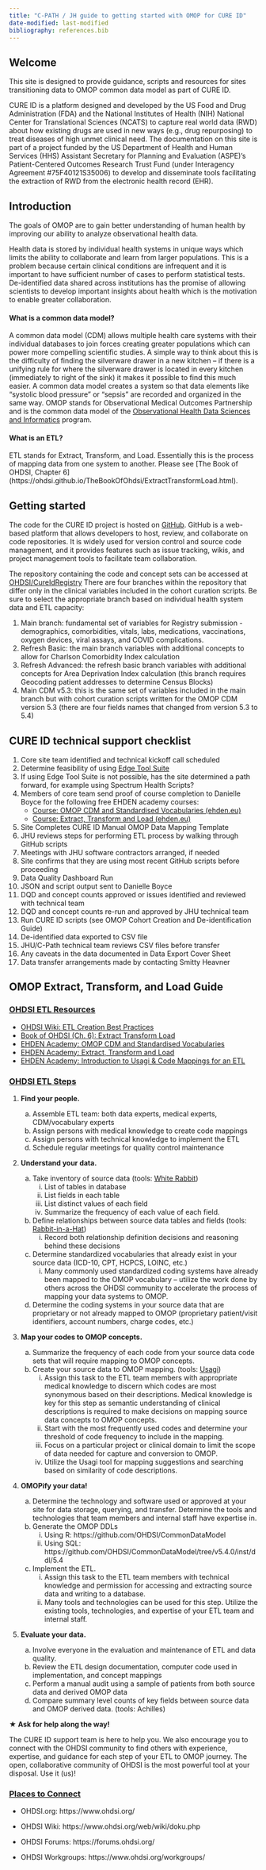 ---
title: "C-PATH / JH guide to getting started with OMOP for CURE ID"
date-modified: last-modified
bibliography: references.bib
---

## Welcome

This site is designed to provide guidance, scripts and resources for sites transitioning data to OMOP common data model as part of CURE ID.

CURE ID is a platform designed and developed by the US Food and Drug Administration (FDA) and the National Institutes of Health (NIH) National Center for Translational Sciences (NCATS) to capture real world data (RWD) about how existing drugs are used in new ways (e.g., drug repurposing) to treat diseases of high unmet clinical need. The documentation on this site is part of a project funded by the US Department of Health and Human Services (HHS) Assistant Secretary for Planning and Evaluation (ASPE)'s Patient-Centered Outcomes Research Trust Fund (under Interagency Agreement #75F40121S35006) to develop and disseminate tools facilitating the extraction of RWD from the electronic health record (EHR).

## Introduction

The goals of OMOP are to gain better understanding of human health by improving our ability to analyze observational health data.

Health data is stored by individual health systems in unique ways which limits the ability to collaborate and learn from larger populations. This is a problem because certain clinical conditions are infrequent and it is important to have sufficient number of cases to perform statistical tests. De-identified data shared across institutions has the promise of allowing scientists to develop important insights about health which is the motivation to enable greater collaboration.

#### What is a common data model?

A common data model (CDM) allows multiple health care systems with their individual databases to join forces creating greater populations which can power more compelling scientific studies. A simple way to think about this is the difficulty of finding the silverware drawer in a new kitchen -- if there is a unifying rule for where the silverware drawer is located in every kitchen (immediately to right of the sink) it makes it possible to find this much easier. A common data model creates a system so that data elements like "systolic blood pressure" or "sepsis" are recorded and organized in the same way. OMOP stands for Observational Medical Outcomes Partnership and is the common data model of the [Observational Health Data Sciences and Informatics](https://www.ohdsi.org/) program.

#### What is an ETL?

ETL stands for Extract, Transform, and Load. Essentially this is the process of mapping data from one system to another. Please see \[The Book of OHDSI, Chapter 6\] (https://ohdsi.github.io/TheBookOfOhdsi/ExtractTransformLoad.html).

## Getting started

The code for the CURE ID project is hosted on [GitHub](https://github.com/). GitHub is a web-based platform that allows developers to host, review, and collaborate on code repositories. It is widely used for version control and source code management, and it provides features such as issue tracking, wikis, and project management tools to facilitate team collaboration. 

The repository containing the code and concept sets can be accessed at [OHDSI/CureIdRegistry](https://github.com/OHDSI/CureIdRegistry) There are four branches within the repository that differ only in the clinical variables included in the cohort curation scripts. Be sure to select the appropriate branch based on individual health system data and ETL capacity:

1.  Main branch: fundamental set of variables for Registry submission - demographics, comorbidities, vitals, labs, medications, vaccinations, oxygen devices, viral assays, and COVID complications.
2.  Refresh Basic: the main branch variables with additional concepts to allow for Charlson Comorbidity Index calculation
3.  Refresh Advanced: the refresh basic branch variables with additional concepts for Area Deprivation Index calculation (this branch requires Geocoding patient addresses to determine Census Blocks)
4.  Main CDM v5.3: this is the same set of variables included in the main branch but with cohort curation scripts written for the OMOP CDM version 5.3 (there are four fields names that changed from version 5.3 to 5.4)

## CURE ID technical support checklist

1.  Core site team identified and technical kickoff call scheduled
2.  Determine feasibility of using [Edge Tool Suite](https://github.com/OHDSI/CureIdRegistry/blob/main/EdgeToolSuite.md)
3.  If using Edge Tool Suite is not possible, has the site determined a path forward, for example using Spectrum Health Scripts?
4.  Members of core team send proof of course completion to Danielle Boyce for the following free EHDEN academy courses:
    -   [Course: OMOP CDM and Standardised Vocabularies (ehden.eu)](https://academy.ehden.eu/course/view.php?id=4)
    -   [Course: Extract, Transform and Load (ehden.eu)](https://academy.ehden.eu/course/view.php?id=7)
5.  Site Completes CURE ID Manual OMOP Data Mapping Template
6.  JHU reviews steps for performing ETL process by walking through GitHub scripts
7.  Meetings with JHU software contractors arranged, if needed
8.  Site confirms that they are using most recent GitHub scripts before proceeding
9.  Data Quality Dashboard Run
10. JSON and script output sent to Danielle Boyce
11. DQD and concept counts approved or issues identified and reviewed with technical team
12. DQD and concept counts re-run and approved by JHU technical team
13. Run CURE ID scripts (see OMOP Cohort Creation and De-identification Guide)
14. De-identified data exported to CSV file
15. JHU/C-Path technical team reviews CSV files before transfer
16. Any caveats in the data documented in Data Export Cover Sheet
17. Data transfer arrangements made by contacting Smitty Heavner

## OMOP Extract, Transform, and Load Guide

### [OHDSI ETL Resources]{.underline}

-   [OHDSI Wiki: ETL Creation Best Practices](https://www.ohdsi.org/web/wiki/doku.php?id=documentation:etl_best_practices)
-   [Book of OHDSI (Ch. 6): Extract Transform Load](Book%20of%20OHDSI%20-%20Ch.6%20Extract%20Transform%20Load)
-   [EHDEN Academy: OMOP CDM and Standardised Vocabularies](https://academy.ehden.eu/enrol/index.php?id=4)
-   [EHDEN Academy: Extract, Transform and Load](https://academy.ehden.eu/course/view.php?id=7)
-   [EHDEN Academy: Introduction to Usagi & Code Mappings for an ETL](https://academy.ehden.eu/enrol/index.php?id=18)

### [OHDSI ETL Steps]{.underline}

1.  **Find your people.**

    a.  Assemble ETL team: both data experts, medical experts, CDM/vocabulary experts
    b.  Assign persons with medical knowledge to create code mappings
    c.  Assign persons with technical knowledge to implement the ETL
    d.  Schedule regular meetings for quality control maintenance

2.  **Understand your data.**

    a.  Take inventory of source data (tools: [White Rabbit](https://github.com/OHDSI/WhiteRabbit))
        i.  List of tables in database
        ii. List fields in each table
        iii. List distinct values of each field
        iv. Summarize the frequency of each value of each field.
    b.  Define relationships between source data tables and fields (tools: [Rabbit-in-a-Hat](https://github.com/OHDSI/WhiteRabbit))
        i.  Record both relationship definition decisions and reasoning behind these decisions
    c.  Determine standardized vocabularies that already exist in your source data (ICD-10, CPT, HCPCS, LOINC, etc.)
        i.  Many commonly used standardized coding systems have already been mapped to the OMOP vocabulary -- utilize the work done by others across the OHDSI community to accelerate the process of mapping your data systems to OMOP.
    d.  Determine the coding systems in your source data that are proprietary or not already mapped to OMOP (proprietary patient/visit identifiers, account numbers, charge codes, etc.)

3.  **Map your codes to OMOP concepts.**

    a.  Summarize the frequency of each code from your source data code sets that will require mapping to OMOP concepts.
    b.  Create your source data to OMOP mapping. (tools: [Usagi](https://github.com/OHDSI/Usagi))
        i.  Assign this task to the ETL team members with appropriate medical knowledge to discern which codes are most synonymous based on their descriptions. Medical knowledge is key for this step as semantic understanding of clinical descriptions is required to make decisions on mapping source data concepts to OMOP concepts.
        ii. Start with the most frequently used codes and determine your threshold of code frequency to include in the mapping.
        iii. Focus on a particular project or clinical domain to limit the scope of data needed for capture and conversion to OMOP.
        iv. Utilize the Usagi tool for mapping suggestions and searching based on similarity of code descriptions.

4.  **OMOPify your data!**

    a.  Determine the technology and software used or approved at your site for data storage, querying, and transfer. Determine the tools and technologies that team members and internal staff have expertise in.
    b.  Generate the OMOP DDLs
        i.  Using R: https://github.com/OHDSI/CommonDataModel
        ii. Using SQL: https://github.com/OHDSI/CommonDataModel/tree/v5.4.0/inst/ddl/5.4
    c.  Implement the ETL.
        i.  Assign this task to the ETL team members with technical knowledge and permission for accessing and extracting source data and writing to a database.
        ii. Many tools and technologies can be used for this step. Utilize the existing tools, technologies, and expertise of your ETL team and internal staff.

5.  **Evaluate your data.**

    a.  Involve everyone in the evaluation and maintenance of ETL and data quality.
    b.  Review the ETL design documentation, computer code used in implementation, and concept mappings
    c.  Perform a manual audit using a sample of patients from both source data and derived OMOP data
    d.  Compare summary level counts of key fields between source data and OMOP derived data. (tools: Achilles)

**★ Ask for help along the way!**

The CURE ID support team is here to help you. We also encourage you to connect with the OHDSI community to find others with experience, expertise, and guidance for each step of your ETL to OMOP journey. The open, collaborative community of OHDSI is the most powerful tool at your disposal. Use it (us)!

### [Places to Connect]{.underline}

-   OHDSI.org: https://www.ohdsi.org/

-   OHDSI Wiki: https://www.ohdsi.org/web/wiki/doku.php

-   OHDSI Forums: https://forums.ohdsi.org/

-   OHDSI Workgroups: https://www.ohdsi.org/workgroups/

